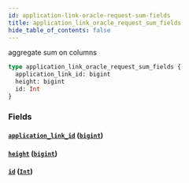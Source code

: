```yaml
---
id: application-link-oracle-request-sum-fields
title: application_link_oracle_request_sum_fields
hide_table_of_contents: false
---
```


aggregate sum on columns

```graphql
type application_link_oracle_request_sum_fields {
  application_link_id: bigint
  height: bigint
  id: Int
}
```

### Fields

#### [`application_link_id`](#) ([`bigint`](/07-graphql/scalars/bigint))

#### [`height`](#) ([`bigint`](/07-graphql/scalars/bigint))

#### [`id`](#) ([`Int`](/07-graphql/scalars/int))
